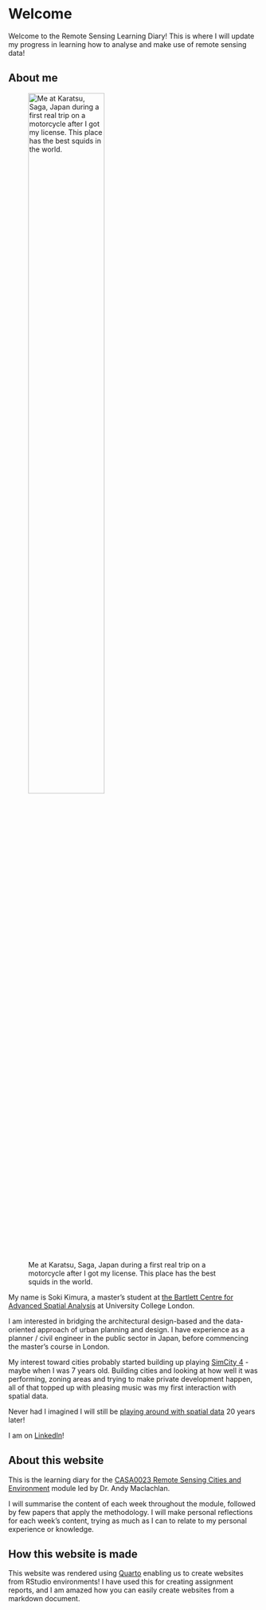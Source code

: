 # Welcome {.unnumbered}

Welcome to the Remote Sensing Learning Diary! This is where I will update my progress in learning how to analyse and make use of remote sensing data!

## About me

![Me at Karatsu, Saga, Japan during a first real trip on a motorcycle after I got my license. This place has the best squids in the world.](images/soki_kimura.jpg){width="60%"}

My name is Soki Kimura, a master's student at [the Bartlett Centre for Advanced Spatial Analysis](https://www.ucl.ac.uk/bartlett/casa/bartlett-centre-advanced-spatial-analysis) at University College London.

I am interested in bridging the architectural design-based and the data-oriented approach of urban planning and design. I have experience as a planner / civil engineer in the public sector in Japan, before commencing the master's course in London.

My interest toward cities probably started building up playing [SimCity 4](https://www.ea.com/en-gb/games/simcity) - maybe when I was 7 years old. Building cities and looking at how well it was performing, zoning areas and trying to make private development happen, all of that topped up with pleasing music was my first interaction with spatial data.

Never had I imagined I will still be [playing around with spatial data](https://sokimura39.github.io/30DayMapChallenge/) 20 years later!

I am on [LinkedIn](https://www.linkedin.com/in/soki-kimura/)!

## About this website

This is the learning diary for the [CASA0023 Remote Sensing Cities and Environment](https://andrewmaclachlan.github.io/CASA0023/) module led by Dr. Andy Maclachlan.

I will summarise the content of each week throughout the module, followed by few papers that apply the methodology. I will make personal reflections for each week's content, trying as much as I can to relate to my personal experience or knowledge.

## How this website is made

This website was rendered using [Quarto](https://quarto.org/) enabling us to create websites from RStudio environments! I have used this for creating assignment reports, and I am amazed how you can easily create websites from a markdown document.
